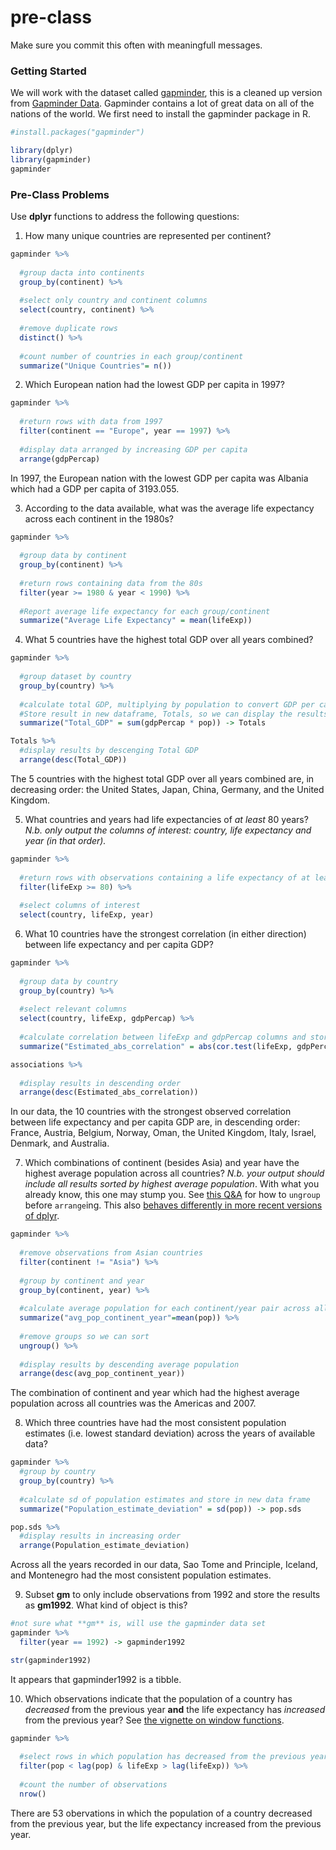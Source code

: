 # pre-class


Make sure you commit this often with meaningfull messages. 


### Getting Started


We will work with the dataset called [gapminder](https://github.com/jennybc/gapminder), this is a cleaned up version from [Gapminder Data](http://www.gapminder.org/data/). Gapminder contains a lot of great data on all of the nations of the world. We first need to install the gapminder package in R. 

```r
#install.packages("gapminder")
```



```r
library(dplyr)
library(gapminder)
gapminder
```



### Pre-Class Problems

Use **dplyr** functions to address the following questions:

1. How many unique countries are represented per continent?

```r
gapminder %>%
  
  #group dacta into continents
  group_by(continent) %>%
  
  #select only country and continent columns
  select(country, continent) %>%
  
  #remove duplicate rows
  distinct() %>%
  
  #count number of countries in each group/continent
  summarize("Unique Countries"= n())
```

2. Which European nation had the lowest GDP per capita in 1997? 

```r
gapminder %>%
  
  #return rows with data from 1997
  filter(continent == "Europe", year == 1997) %>%
  
  #display data arranged by increasing GDP per capita
  arrange(gdpPercap)
```

In 1997, the European nation with the lowest GDP per capita was Albania which had a GDP per capita of 3193.055.

3. According to the data available, what was the average life expectancy across each continent in the 1980s?

```r
gapminder %>%
  
  #group data by continent
  group_by(continent) %>%
  
  #return rows containing data from the 80s
  filter(year >= 1980 & year < 1990) %>%
  
  #Report average life expectancy for each group/continent
  summarize("Average Life Expectancy" = mean(lifeExp))


```


4. What 5 countries have the highest total GDP over all years combined?

```r
gapminder %>%
  
  #group dataset by country
  group_by(country) %>%
  
  #calculate total GDP, multiplying by population to convert GDP per capita values
  #Store result in new dataframe, Totals, so we can display the results in descending order
  summarize("Total_GDP" = sum(gdpPercap * pop)) -> Totals

Totals %>%
  #display results by descenging Total GDP
  arrange(desc(Total_GDP))
```

The 5 countries with the highest total GDP over all years combined are, in decreasing order: the United States, Japan, China, Germany, and the United Kingdom.

5. What countries and years had life expectancies of _at least_ 80 years? _N.b. only output the columns of interest: country, life expectancy and year (in that order)._

```r
gapminder %>%
  
  #return rows with observations containing a life expectancy of at least 80 years
  filter(lifeExp >= 80) %>%
  
  #select columns of interest
  select(country, lifeExp, year)
```


6. What 10 countries have the strongest correlation (in either direction) between life expectancy and per capita GDP?

```r
gapminder %>%
  
  #group data by country
  group_by(country) %>%
  
  #select relevant columns
  select(country, lifeExp, gdpPercap) %>%
  
  #calculate correlation between lifeExp and gdpPercap columns and store its absolute value in a new data frame, associations
  summarize("Estimated_abs_correlation" = abs(cor.test(lifeExp, gdpPercap)$estimate)) -> associations

associations %>%
  
  #display results in descending order
  arrange(desc(Estimated_abs_correlation))
```

In our data, the 10 countries with the strongest observed correlation between life expectancy and per capita GDP are, in descending order: France, Austria, Belgium, Norway, Oman, the United Kingdom, Italy, Israel, Denmark, and Australia. 


7. Which combinations of continent (besides Asia) and year have the highest average population across all countries? _N.b. your output should include all results sorted by highest average population_. With what you already know, this one may stump you. See [this Q&A](http://stackoverflow.com/q/27207963/654296) for how to `ungroup` before `arrange`ing. This also [behaves differently in more recent versions of dplyr](https://github.com/hadley/dplyr/releases/tag/v0.5.0).

```r
gapminder %>%
  
  #remove observations from Asian countries
  filter(continent != "Asia") %>%
  
  #group by continent and year
  group_by(continent, year) %>%
  
  #calculate average population for each continent/year pair across all represented countries
  summarize("avg_pop_continent_year"=mean(pop)) %>%
  
  #remove groups so we can sort
  ungroup() %>%
  
  #display results by descending average population
  arrange(desc(avg_pop_continent_year))
```

The combination of continent and year which had the highest average population across all countries was the Americas and 2007.

8. Which three countries have had the most consistent population estimates (i.e. lowest standard deviation) across the years of available data? 

```r
gapminder %>%
  #group by country
  group_by(country) %>%
  
  #calculate sd of population estimates and store in new data frame
  summarize("Population_estimate_deviation" = sd(pop)) -> pop.sds

pop.sds %>%
  #display results in increasing order
  arrange(Population_estimate_deviation)
```

Across all the years recorded in our data, Sao Tome and Principle, Iceland, and Montenegro had the most consistent population estimates.

9. Subset **gm** to only include observations from 1992 and store the results as **gm1992**. What kind of object is this?

```r
#not sure what **gm** is, will use the gapminder data set
gapminder %>%
  filter(year == 1992) -> gapminder1992

str(gapminder1992)
```

It appears that gapminder1992 is a tibble. 

10. Which observations indicate that the population of a country has *decreased* from the previous year **and** the life expectancy has *increased* from the previous year? See [the vignette on window functions](https://cran.r-project.org/web/packages/dplyr/vignettes/window-functions.html).

```r
gapminder %>%
  
  #select rows in which population has decreased from the previous year, but life expectancy increased from the previous year
  filter(pop < lag(pop) & lifeExp > lag(lifeExp)) %>%
  
  #count the number of observations
  nrow()
```

There are 53 obervations in which the population of a country decreased from the previous year, but the life expectancy increased from the previous year.
